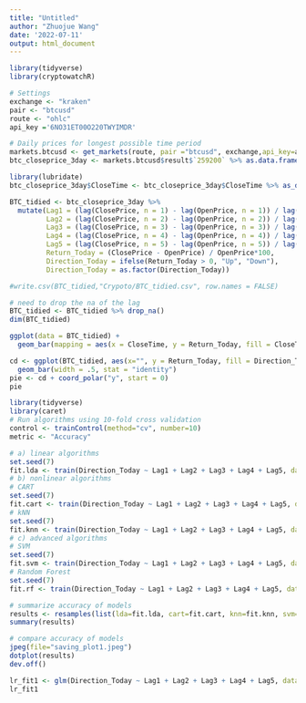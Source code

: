 ```yaml
---
title: "Untitled"
author: "Zhuojue Wang"
date: '2022-07-11'
output: html_document
---
```


```r
library(tidyverse)
library(cryptowatchR)
```

```r
# Settings
exchange <- "kraken"
pair <- "btcusd"
route <- "ohlc"
api_key ='6NO31ET00O220TWYIMDR'
```


```r
# Daily prices for longest possible time period
markets.btcusd <- get_markets(route, pair ="btcusd", exchange,api_key=api_key,allowance = TRUE)
btc_closeprice_3day <- markets.btcusd$result$`259200` %>% as.data.frame() %>% rename(CloseTime=V1,OpenPrice=V2,HighPrice=V3,LowPrice=V4,ClosePrice=V5,Volume=V6,QuoteVolume=V7)

library(lubridate)
btc_closeprice_3day$CloseTime <- btc_closeprice_3day$CloseTime %>% as_datetime() 


```

```r
BTC_tidied <- btc_closeprice_3day %>%
  mutate(Lag1 = (lag(ClosePrice, n = 1) - lag(OpenPrice, n = 1)) / lag(OpenPrice, n = 1)*100,
         Lag2 = (lag(ClosePrice, n = 2) - lag(OpenPrice, n = 2)) / lag(OpenPrice, n = 2)*100,
         Lag3 = (lag(ClosePrice, n = 3) - lag(OpenPrice, n = 3)) / lag(OpenPrice, n = 3)*100,
         Lag4 = (lag(ClosePrice, n = 4) - lag(OpenPrice, n = 4)) / lag(OpenPrice, n = 4)*100,
         Lag5 = (lag(ClosePrice, n = 5) - lag(OpenPrice, n = 5)) / lag(OpenPrice, n = 5)*100,
         Return_Today = (ClosePrice - OpenPrice) / OpenPrice*100,
         Direction_Today = ifelse(Return_Today > 0, "Up", "Down"),
         Direction_Today = as.factor(Direction_Today))  

#write.csv(BTC_tidied,"Crypoto/BTC_tidied.csv", row.names = FALSE)
```

```r
# need to drop the na of the lag
BTC_tidied <- BTC_tidied %>% drop_na() 
dim(BTC_tidied)
```
```r
ggplot(data = BTC_tidied) +
  geom_bar(mapping = aes(x = CloseTime, y = Return_Today, fill = CloseTime), stat = "identity")
```
```r
cd <- ggplot(BTC_tidied, aes(x="", y = Return_Today, fill = Direction_Today))+
  geom_bar(width = .5, stat = "identity") 
pie <- cd + coord_polar("y", start = 0) 
pie
```

```r
library(tidyverse)
library(caret)
# Run algorithms using 10-fold cross validation
control <- trainControl(method="cv", number=10)
metric <- "Accuracy"
```

```r
# a) linear algorithms
set.seed(7)
fit.lda <- train(Direction_Today ~ Lag1 + Lag2 + Lag3 + Lag4 + Lag5, data=BTC_tidied, method="lda", metric=metric, trControl=control)
# b) nonlinear algorithms
# CART
set.seed(7)
fit.cart <- train(Direction_Today ~ Lag1 + Lag2 + Lag3 + Lag4 + Lag5, data=BTC_tidied, method="rpart", metric=metric, trControl=control)
# kNN
set.seed(7)
fit.knn <- train(Direction_Today ~ Lag1 + Lag2 + Lag3 + Lag4 + Lag5, data=BTC_tidied, method="knn", metric=metric, trControl=control)
# c) advanced algorithms
# SVM
set.seed(7)
fit.svm <- train(Direction_Today ~ Lag1 + Lag2 + Lag3 + Lag4 + Lag5, data=BTC_tidied, method="svmRadial", metric=metric, trControl=control)
# Random Forest
set.seed(7)
fit.rf <- train(Direction_Today ~ Lag1 + Lag2 + Lag3 + Lag4 + Lag5, data=BTC_tidied, method="rf", metric=metric, trControl=control)
```

```r
# summarize accuracy of models
results <- resamples(list(lda=fit.lda, cart=fit.cart, knn=fit.knn, svm=fit.svm, rf=fit.rf))
summary(results)
```
```r
# compare accuracy of models
jpeg(file="saving_plot1.jpeg")
dotplot(results)
dev.off()

```

```r
lr_fit1 <- glm(Direction_Today ~ Lag1 + Lag2 + Lag3 + Lag4 + Lag5, data = BTC_train,family = "binomial")
lr_fit1
```











